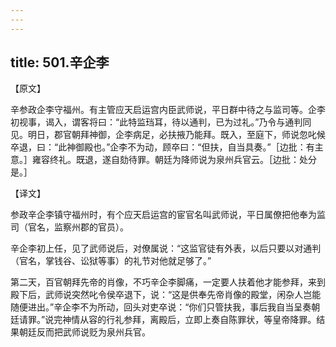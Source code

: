 ```yaml
---
---
---
```

title: 501.辛企李
---



【原文】

辛参政企李守福州。有主管应天启运宫内臣武师说，平日群中待之与监司等。企李初视事，谒入，谓客将曰：“此特监珰耳，待以通判，已为过礼。”乃令与通判同见。明日，郡官朝拜神御，企李病足，必扶掖乃能拜。既入，至庭下，师说忽叱候卒退，曰：“此神御殿也。”企李不为动，顾卒曰：“但扶，自当具奏。”［边批：有主意。］雍容终礼。既退，遂自劾待罪。朝廷为降师说为泉州兵官云。［边批：处分是。］

【译文】

参政辛企李镇守福州时，有个应天启运宫的宦官名叫武师说，平日属僚把他奉为监司（官名，监察州郡的官员）。

辛企李初上任，见了武师说后，对僚属说：“这监官徒有外表，以后只要以对通判（官名，掌钱谷、讼狱等事）的礼节对他就足够了。”

第二天，百官朝拜先帝的肖像，不巧辛企李脚痛，一定要人扶着他才能参拜，来到殿下后，武师说突然叱令侯卒退下，说：“这是供奉先帝肖像的殿堂，闲杂人岂能随便进出。”辛企李不为所动，回头对吏卒说：“你们只管扶我，事后我自当呈奏朝廷请罪。”说完神情从容的行礼参拜，离殿后，立即上奏自陈罪状，等皇帝降罪。结果朝廷反而把武师说贬为泉州兵官。